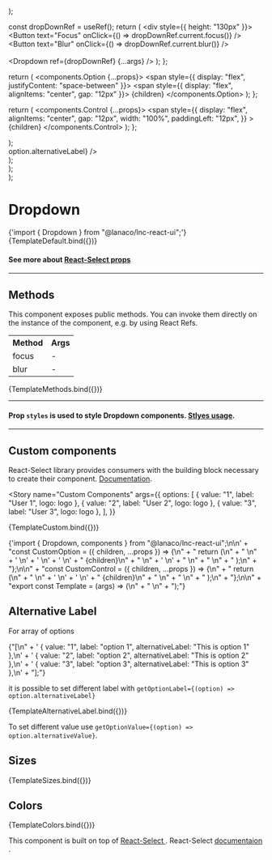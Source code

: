 
<Meta title="Inputs/Dropdown" component={Dropdown} />

  <div style={{ height: "130px" }}>
    <Dropdown
      defaultValue={{ value: "2", label: "option 2" }}
      options={[
        { value: "1", label: "option 1" },
        { value: "2", label: "option 2" },
        { value: "3", label: "option 3" },
      ]}
      {...args}
    />
  </div>
);

  const dropDownRef = useRef();
  return (
    <div style={{ height: "130px" }}>
      <Button text="Focus" onClick={() => dropDownRef.current.focus()} />
      &nbsp;&nbsp;
      <Button text="Blur" onClick={() => dropDownRef.current.blur()} />
      <br />
      <br />
      <Dropdown ref={dropDownRef} {...args} />
    </div>
  );
};

  return (
    <components.Option {...props}>
      <span style={{ display: "flex", justifyContent: "space-between" }}>
        <span style={{ display: "flex", alignItems: "center", gap: "12px" }}>
          <Avatar image={props?.data?.logo} sizeInUnits="1.5rem" />
          {children}
        </span>
        <Icon icon="check" color="primary" />
      </span>
    </components.Option>
  );
};

  return (
    <components.Control {...props}>
      <span
        style={{
          display: "flex",
          alignItems: "center",
          gap: "12px",
          width: "100%",
          paddingLeft: "12px",
        }}
      >
        <Avatar image={props?.selectProps?.value?.logo} sizeInUnits="1.5rem" />
        {children}
      </span>
    </components.Control>
  );
};

  <div style={{ height: "130px" }}>
    <Dropdown
      {...args}
      components={{ Option: CustomOption, Control: CustomControl }}
    />
  </div>
);

  <div style={{ height: "130px" }}>
    <Dropdown {...args} getOptionLabel={(option) => option.alternativeLabel} />
  </div>
);

  <div style={{ display: "flex", flexDirection: "column", gap: "12px" }}>
    <Dropdown {...args} size="small" />
    <Dropdown {...args} size="medium" />
    <Dropdown {...args} size="large" />
  </div>
);

  <div style={{ display: "flex", flexDirection: "column", gap: "12px" }}>
    <Dropdown {...args} color="primary" />
    <Dropdown {...args} color="secondary" />
    <Dropdown {...args} color="success" />
    <Dropdown {...args} color="warning" />
    <Dropdown {...args} color="danger" />
    <Dropdown {...args} color="information" />
    <Dropdown {...args} color="neutral" />
  </div>
);

# Dropdown

<SyntaxHighlighter language="jsx" style={nord}>
  {'import { Dropdown } from "@lanaco/lnc-react-ui";'}
</SyntaxHighlighter>

<Canvas>
  <Story name="Default" args={{}}>
    {TemplateDefault.bind({})}
  </Story>
</Canvas>

<ArgsTable story="Default" />

#### See more about [React-Select props](https://react-select.com/props#select-props)

---

## Methods

This component exposes public methods. You can invoke them directly on the instance of the component, e.g. by using React Refs.

<Table>
  <tr>
    <th>Method</th>
    <th>Args</th>
  </tr>
  <tr>
    <td>focus</td>
    <td>-</td>
  </tr>
  <tr>
    <td>blur</td>
    <td>-</td>
  </tr>
</Table>

<Canvas>
  <Story
    name="Exposed Methods"
    args={{
      options: [
        { value: "1", label: "option 1" },
        { value: "2", label: "option 2" },
        { value: "3", label: "option 3" },
      ],
    }}
  >
    {TemplateMethods.bind({})}
  </Story>
</Canvas>

---

#### Prop `styles` is used to style Dropdown components. [Stlyes usage](https://react-select.com/styles).

---

## Custom components

React-Select library provides consumers with the building block necessary to create their component. [Documentation](https://react-select.com/components).

<Story
  name="Custom Components"
  args={{
    options: [
      { value: "1", label: "User 1", logo: logo },
      { value: "2", label: "User 2", logo: logo },
      { value: "3", label: "User 3", logo: logo },
    ],
  }}
>
  {TemplateCustom.bind({})}
</Story>

<SyntaxHighlighter language="jsx" style={nord}>
  {'import { Dropdown, components } from "@lanaco/lnc-react-ui";\n\n' +
    "const CustomOption = ({ children, ...props }) => {\n" +
    " return (\n" +
    "   <components.Option {...props}>\n" +
    '     <span style={{ display: "flex", justifyContent: "space-between" }}>\n' +
    '       <span style={{ display: "flex", alignItems: "center", gap: "12px" }}>\n' +
    '         <Avatar image={props?.data?.logo} sizeInUnits="1.5rem" />\n' +
    "         {children}\n" +
    "       </span>\n" +
    '       <Icon icon="check" color="primary" />\n' +
    "     </span>\n" +
    "   </components.Option>\n" +
    " );\n" +
    "};\n\n" +
    "const CustomControl = ({ children, ...props }) => {\n" +
    " return (\n" +
    "   <components.Control {...props}>\n" +
    '     <span style={{ display: "flex", alignItems: "center", gap: "12px", width: "100%", paddingLeft: "12px" }}>\n' +
    '       <Avatar image={props?.selectProps?.value?.logo} sizeInUnits="1.5rem" />\n' +
    "       {children}\n" +
    "     </span>\n" +
    "   </components.Control>\n" +
    " );\n" +
    "};\n\n" +
    "export const Template = (args) => (\n" +
    " <Dropdown\n" +
    "   {...args}\n" +
    "   components={{ Option: CustomOption, Control: CustomControl }}\n" +
    " />\n" +
    ");"}
</SyntaxHighlighter>

## Alternative Label

For array of options

<SyntaxHighlighter language="jsx" style={nord}>
  {"[\n" +
    ' { value: "1", label: "option 1", alternativeLabel: "This is option 1" },\n' +
    ' { value: "2", label: "option 2", alternativeLabel: "This is option 2" },\n' +
    ' { value: "3", label: "option 3", alternativeLabel: "This is option 3" },\n' +
    "];"}
</SyntaxHighlighter>

it is possible to set different label with `getOptionLabel={(option) => option.alternativeLabel}`

<Canvas>
  <Story
    name="Alternative Label"
    args={{
      options: [
        { value: "1", label: "option 1", alternativeLabel: "This is option 1" },
        { value: "2", label: "option 2", alternativeLabel: "This is option 2" },
        { value: "3", label: "option 3", alternativeLabel: "This is option 3" },
      ],
    }}
  >
    {TemplateAlternativeLabel.bind({})}
  </Story>
</Canvas>

To set different value use `getOptionValue={(option) => option.alternativeValue}`.

## Sizes

<Canvas>
  <Story
    name="Sizes"
    args={{
      options: [
        { value: "1", label: "option 1", alternativeLabel: "This is option 1" },
        { value: "2", label: "option 2", alternativeLabel: "This is option 2" },
        { value: "3", label: "option 3", alternativeLabel: "This is option 3" },
      ],
    }}
  >
    {TemplateSizes.bind({})}
  </Story>
</Canvas>

## Colors

<Canvas>
  <Story
    name="Colors"
    args={{
      options: [
        { value: "1", label: "option 1", alternativeLabel: "This is option 1" },
        { value: "2", label: "option 2", alternativeLabel: "This is option 2" },
        { value: "3", label: "option 3", alternativeLabel: "This is option 3" },
      ],
    }}
  >
    {TemplateColors.bind({})}
  </Story>
</Canvas>

This component is built on top of <u> [React-Select](https://www.npmjs.com/package/react-select) </u>. React-Select <u> [documentaion](https://react-select.com/home) </u>.
